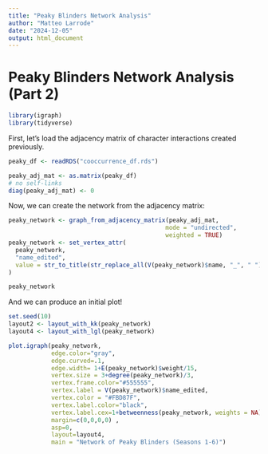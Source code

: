 ```yaml
---
title: "Peaky Blinders Network Analysis"
author: "Matteo Larrode"
date: "2024-12-05"
output: html_document
---
```


# Peaky Blinders Network Analysis (Part 2)

```r
library(igraph)
library(tidyverse)
```

First, let's load the adjacency matrix of character interactions created previously. 
```r
peaky_df <- readRDS("cooccurrence_df.rds")

peaky_adj_mat <- as.matrix(peaky_df)
# no self-links
diag(peaky_adj_mat) <- 0
```

Now, we can create the network from the adjacency matrix:
```r
peaky_network <- graph_from_adjacency_matrix(peaky_adj_mat,
                                            mode = "undirected",
                                            weighted = TRUE) 
peaky_network <- set_vertex_attr(
  peaky_network, 
  "name_edited", 
  value = str_to_title(str_replace_all(V(peaky_network)$name, "_", " "))
)

peaky_network
```
And we can produce an initial plot!

```r
set.seed(10)
layout2 <- layout_with_kk(peaky_network)
layout4 <- layout_with_lgl(peaky_network)

plot.igraph(peaky_network, 
            edge.color="gray",
            edge.curved=.1,
            edge.width= 1+E(peaky_network)$weight/15, 
            vertex.size = 3+degree(peaky_network)/3, 
            vertex.frame.color="#555555",
            vertex.label = V(peaky_network)$name_edited,
            vertex.color = "#FBD87F",
            vertex.label.color="black",
            vertex.label.cex=1+betweenness(peaky_network, weights = NA)/1000,  
            margin=c(0,0,0,0) , 
            asp=0, 
            layout=layout4,
            main = "Network of Peaky Blinders (Seasons 1-6)")
```
